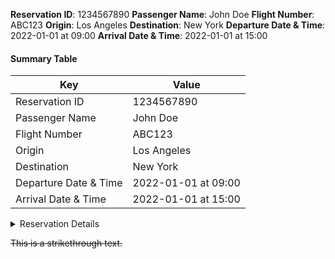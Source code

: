 
**Reservation ID**: 1234567890
**Passenger Name**: John Doe
**Flight Number**: ABC123
**Origin**: Los Angeles
**Destination**: New York
**Departure Date & Time**: 2022-01-01 at 09:00
**Arrival Date & Time**: 2022-01-01 at 15:00




#### Summary Table

| Key | Value |
| ------------- | ------------- |
| Reservation ID | 1234567890 |
| Passenger Name | John Doe |
| Flight Number | ABC123 |
| Origin | Los Angeles |
| Destination | New York |
| Departure Date & Time | 2022-01-01 at 09:00 |
| Arrival Date & Time | 2022-01-01 at 15:00 |

<details>
<summary>Reservation Details</summary>
The reservation is confirmed for John Doe on flight ABC123, departing from Los Angeles on Jan 1, 2022, at 09:00 AM and arriving at New York on the same day at 03:00 PM.
</details>

~~This is a strikethrough text.~~